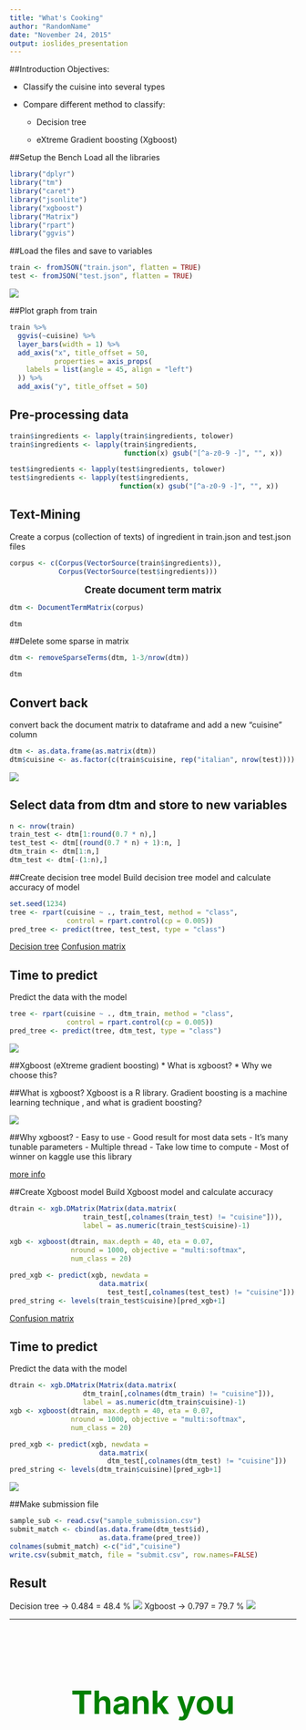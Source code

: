 ```yaml
---
title: "What's Cooking"
author: "RandomName"
date: "November 24, 2015"
output: ioslides_presentation
---
```

<style>
h1 {
  display: block;
    font-size: 4em;
    margin-top: 2em;
    margin-bottom: 2em;
    margin-left: 0;
    margin-right: 0;
    font-weight: bold;
    color: green
}
h3{
  display: block;
    font-size: 1.2em;
    margin-top: 0.67em;
    margin-bottom: 0.67em;
    margin-left: 0;
    margin-right: 0;
    font-weight: bold;
}
</style>
##Introduction
Objectives:
  
  - Classify the cuisine into several types
  
  - Compare different method to classify:
  
    - Decision tree
    
    - eXtreme Gradient boosting (Xgboost)
  
##Setup the Bench
Load all the libraries
```r
library("dplyr")
library("tm")
library("caret")
library("jsonlite")
library("xgboost")
library("Matrix")
library("rpart")
library("ggvis")
```

##Load the files and save to variables
```r
train <- fromJSON("train.json", flatten = TRUE)
test <- fromJSON("test.json", flatten = TRUE)
```
![](https://raw.githubusercontent.com/StaroMoon/Cooking/master/train.jpg)

##Plot graph from train
```r
train %>%
  ggvis(~cuisine) %>%
  layer_bars(width = 1) %>%
  add_axis("x", title_offset = 50,
           properties = axis_props(
    labels = list(angle = 45, align = "left")
  )) %>%
  add_axis("y", title_offset = 50)
```

## Pre-processing data

```r
train$ingredients <- lapply(train$ingredients, tolower)
train$ingredients <- lapply(train$ingredients, 
                            function(x) gsub("[^a-z0-9 -]", "", x))

test$ingredients <- lapply(test$ingredients, tolower)
test$ingredients <- lapply(test$ingredients, 
                           function(x) gsub("[^a-z0-9 -]", "", x))
```

## Text-Mining

Create a corpus (collection of texts) of ingredient in train.json and test.json files
```r
corpus <- c(Corpus(VectorSource(train$ingredients)), 
            Corpus(VectorSource(test$ingredients)))
```

<center><h3>Create document term matrix</h3></center>

```r
dtm <- DocumentTermMatrix(corpus)
```
```r
dtm
```

##Delete some sparse in matrix
```r
dtm <- removeSparseTerms(dtm, 1-3/nrow(dtm))
```
```r
dtm
```

## Convert back
  convert back the document matrix to dataframe and add a new "cuisine" column
```r
dtm <- as.data.frame(as.matrix(dtm))
dtm$cuisine <- as.factor(c(train$cuisine, rep("italian", nrow(test))))
```
![](https://raw.githubusercontent.com/StaroMoon/Cooking/master/dtm_dataframe.jpg)

## Select data from dtm and store to new variables
```r
n <- nrow(train)
train_test <- dtm[1:round(0.7 * n),]
test_test <- dtm[(round(0.7 * n) + 1):n, ]
dtm_train <- dtm[1:n,]
dtm_test <- dtm[-(1:n),]
```

##Create decision tree model
Build decision tree model and calculate accuracy of model
```r
set.seed(1234)
tree <- rpart(cuisine ~ ., train_test, method = "class", 
              control = rpart.control(cp = 0.005))
pred_tree <- predict(tree, test_test, type = "class")
```
[Decision tree](https://raw.githubusercontent.com/StaroMoon/Cooking/master/tree.jpg)
[Confusion matrix](https://raw.githubusercontent.com/StaroMoon/Cooking/master/confusion_tree.png)

## Time to predict
Predict the data with the model
```r
tree <- rpart(cuisine ~ ., dtm_train, method = "class", 
              control = rpart.control(cp = 0.005))
pred_tree <- predict(tree, dtm_test, type = "class")
```
![](https://raw.githubusercontent.com/StaroMoon/Cooking/master/submit_t.png)

##Xgboost (eXtreme gradient boosting)
  * What is xgboost?
  * Why we choose this?
  
##What is xgboost?
  Xgboost is a R library. Gradient boosting is a machine learning technique , and what is gradient boosting?
  
  ![](https://raw.githubusercontent.com/StaroMoon/Cooking/master/boosting_tree.jpg)
  
##Why xgboost?
  - Easy to use
  - Good result for most data sets
  - It's many tunable parameters
  - Multiple thread
  - Take low time to compute
  - Most of winner on kaggle use this library
  
[more info](https://www.youtube.com/watch?v=X47SGnTMZIU)
  
##Create Xgboost model
Build Xgboost model and calculate accuracy
```r
dtrain <- xgb.DMatrix(Matrix(data.matrix(
                  train_test[,colnames(train_test) != "cuisine"])),
                  label = as.numeric(train_test$cuisine)-1)

xgb <- xgboost(dtrain, max.depth = 40, eta = 0.07, 
               nround = 1000, objective = "multi:softmax",
               num_class = 20)
```
```r
pred_xgb <- predict(xgb, newdata = 
                      data.matrix(
                        test_test[,colnames(test_test) != "cuisine"]))
pred_string <- levels(train_test$cuisine)[pred_xgb+1]
```
[Confusion matrix](https://raw.githubusercontent.com/StaroMoon/Cooking/master/confusion_xgb.png)

## Time to predict
Predict the data with the model
```r
dtrain <- xgb.DMatrix(Matrix(data.matrix(
                  dtm_train[,colnames(dtm_train) != "cuisine"])),
                  label = as.numeric(dtm_train$cuisine)-1)
xgb <- xgboost(dtrain, max.depth = 40, eta = 0.07, 
               nround = 1000, objective = "multi:softmax",
               num_class = 20)
```
```r
pred_xgb <- predict(xgb, newdata = 
                      data.matrix(
                        dtm_test[,colnames(dtm_test) != "cuisine"]))
pred_string <- levels(dtm_train$cuisine)[pred_xgb+1]
```
![](https://raw.githubusercontent.com/StaroMoon/Cooking/master/submit_xgb.png)

##Make submission file
```r
sample_sub <- read.csv("sample_submission.csv")
submit_match <- cbind(as.data.frame(dtm_test$id), 
                      as.data.frame(pred_tree))
colnames(submit_match) <-c("id","cuisine")
write.csv(submit_match, file = "submit.csv", row.names=FALSE)
```

## Result

Decision tree -> 0.484 = 48.4 %
![](https://raw.githubusercontent.com/StaroMoon/Cooking/master/submit_t.png)
Xgboost -> 0.797 = 79.7 % 
![](https://raw.githubusercontent.com/StaroMoon/Cooking/master/submit_xgb.png)

***
<h1><center> Thank you </center></h1>